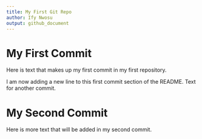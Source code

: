 ```yaml
---
title: My First Git Repo
author: Ify Nwosu
output: github_document 
--- 
```


# My First Commit 

Here is text that makes up my first commit in my first repository.

I am now adding a new line to this first commit section of the README. Text for another commit.

# My Second Commit 


Here is more text that will be added in my second commit.
